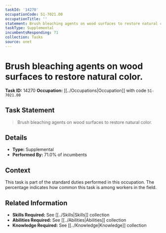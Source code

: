 ```yaml
---
taskId: '14270'
occupationCode: 51-7021.00
occupationTitle: ''
statement: Brush bleaching agents on wood surfaces to restore natural color.
taskType: Supplemental
incumbentsResponding: 71
collection: Tasks
source: onet
---
```

# Brush bleaching agents on wood surfaces to restore natural color.

**Task ID:** 14270
**Occupation:** [[../Occupations|Occupation]] with code `51-7021.00`

## Task Statement

> Brush bleaching agents on wood surfaces to restore natural color.

## Details

- **Type:** Supplemental
- **Performed By:** 71.0% of incumbents

## Context

This task is part of the standard duties performed in this occupation. The percentage indicates how common this task is among workers in the field.

## Related Information

- **Skills Required:** See [[../Skills|Skills]] collection
- **Abilities Required:** See [[../Abilities|Abilities]] collection
- **Knowledge Required:** See [[../Knowledge|Knowledge]] collection

